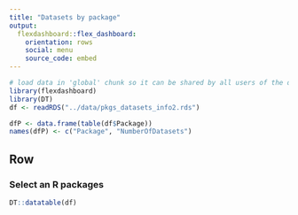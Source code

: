 ```yaml
---
title: "Datasets by package"
output: 
  flexdashboard::flex_dashboard:
    orientation: rows
    social: menu
    source_code: embed
---
```


```r
# load data in 'global' chunk so it can be shared by all users of the dashboard
library(flexdashboard)
library(DT)
df <- readRDS("../data/pkgs_datasets_info2.rds")

dfP <- data.frame(table(df$Package))
names(dfP) <- c("Package", "NumberOfDatasets")
```

Row
-----------------------------------------------------------------------

### Select an R packages

```r
DT::datatable(df)
```
